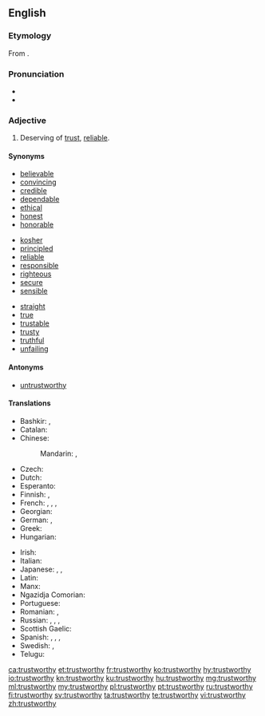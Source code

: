 ==English==

===Etymology===
From {{affix|en|trust|-worthy}}.
{{wikipedia|Trust (social sciences)}}
===Pronunciation===
* {{IPA|/ˈtɹʌst.wɜɹ.ði/|lang=en}}
* {{audio|en-us-trustworthy.ogg|Audio (US)|lang=en}}

===Adjective===
{{en-adj}}

# Deserving of [[trust]], [[reliable]].

====Synonyms====
{{top3}}
* [[believable]]
* [[convincing]]
* [[credible]]
* [[dependable]]
* [[ethical]]
* [[honest]]
* [[honorable]]
{{mid3}}
* [[kosher]]
* [[principled]]
* [[reliable]]
* [[responsible]]
* [[righteous]]
* [[secure]]
* [[sensible]]
{{mid3}}
* [[straight]]
* [[true]]
* [[trustable]]
* [[trusty]]
* [[truthful]]
* [[unfailing]]
{{bottom}}

====Antonyms====
* [[untrustworthy]]

====Translations====
{{trans-top|reliable}}
* Bashkir: {{t|ba|ышаныслы|sc=Cyrl}}, {{t|ba|яуаплы|sc=Cyrl}}
* Catalan: {{t|ca|fidedigne}}
* Chinese:
*: Mandarin: {{t+|cmn|可信|tr=kěxìn|sc=Hani}}, {{t+|cmn|可靠|tr=kěkào|sc=Hani}}
* Czech: {{t|cs|důvěryhodný|m}}
* Dutch: {{t+|nl|betrouwbaar}}
* Esperanto: {{t|eo|fidinda}}
* Finnish: {{t+|fi|luotettava}}, {{t|fi|[[luottamuksen]] [[arvoinen]]}}
* French: {{t+|fr|de confiance|m|f}}, {{t|fr|digne de confiance|m|f}}, {{t|fr|digne de foi}}, {{t+|fr|fiable}}
* Georgian: {{t|ka|სანდო}}
* German: {{t+|de|vertrauenswürdig}}, {{t+|de|glaubwürdig}}
* Greek: {{t+|el|αξιόπιστος|m}}
* Hungarian: {{t+|hu|megbízható}}
{{trans-mid}}
* Irish: {{t|ga|barántúil}}
* Italian: {{t+|it|affidabile}}
* Japanese: {{t|ja|頼もしい|tr=たのもしい, tanomoshii}}, {{t+|ja|信頼|alt=信頼できる|tr=しんらいできる, shinrai dekiru}}, {{t|ja|着実|tr=ちゃくじつ, chakujitsu}}
* Latin: {{t|la|fidus}}
* Manx: {{t|gv|barrantagh}}
* Ngazidja Comorian: {{t|zdj|aminifu|alt=-aminifu}}
* Portuguese: {{t+|pt|confiável}}
* Romanian: {{t+|ro|sigur}}, {{t|ro|demn de încredere}}
* Russian: {{t+|ru|надёжный}}, {{t+|ru|благонадёжный}}, {{qualifier|e.g. information}} {{t+|ru|достове́рный}}, {{t+|ru|ве́рный}}
* Scottish Gaelic: {{t|gd|earbsach}}
* Spanish: {{t+|es|fidedigno}}, {{t+|es|fiable}}, {{t|es|de confianza}}, {{t|es|confiable}}
* Swedish: {{t+|sv|pålitlig}}, {{t+|sv|trovärdig}}
* Telugu: {{t+|te|నమ్మదగిన}}
{{trans-bottom}}

[[ca:trustworthy]]
[[et:trustworthy]]
[[fr:trustworthy]]
[[ko:trustworthy]]
[[hy:trustworthy]]
[[io:trustworthy]]
[[kn:trustworthy]]
[[ku:trustworthy]]
[[hu:trustworthy]]
[[mg:trustworthy]]
[[ml:trustworthy]]
[[my:trustworthy]]
[[pl:trustworthy]]
[[pt:trustworthy]]
[[ru:trustworthy]]
[[fi:trustworthy]]
[[sv:trustworthy]]
[[ta:trustworthy]]
[[te:trustworthy]]
[[vi:trustworthy]]
[[zh:trustworthy]]